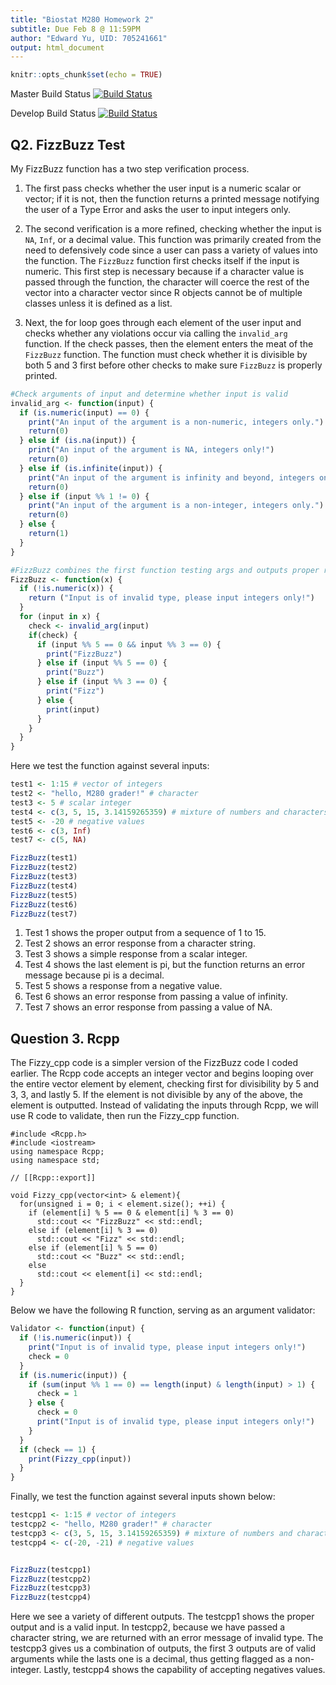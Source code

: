```yaml
---
title: "Biostat M280 Homework 2"
subtitle: Due Feb 8 @ 11:59PM
author: "Edward Yu, UID: 705241661"
output: html_document
---
```


```r
knitr::opts_chunk$set(echo = TRUE)
```

Master Build Status
[![Build Status](https://travis-ci.com/edwardmjyu/biostat-m280-2019-winter.svg?token=yQzFps26vPmcxdEGm582&branch=master)](https://travis-ci.com/edwardmjyu/biostat-m280-2019-winter)

Develop Build Status
[![Build Status](https://travis-ci.com/edwardmjyu/biostat-m280-2019-winter.svg?token=yQzFps26vPmcxdEGm582&branch=develop)](https://travis-ci.com/edwardmjyu/biostat-m280-2019-winter)
  
## Q2. FizzBuzz Test

My FizzBuzz function has a two step verification process. 

1. The first pass checks whether the user input is a numeric scalar or vector; if it is not, then the function returns a printed message notifying the user of a Type Error and asks the user to input integers only. 

2. The second verification is a more refined, checking whether the input is `NA`, `Inf`, or a decimal value. This function was primarily created from the need to defensively code since a user can pass a variety of values into the function. The `FizzBuzz` function first checks itself if the input is numeric. This first step is necessary because if a character value is passed through the function, the character will coerce the rest of the vector into a character vector since R objects cannot be of multiple classes unless it is defined as a list. 

3. Next, the for loop goes through each element of the user input and checks whether any violations occur via calling the `invalid_arg` function. If the check passes, then the element enters the meat of the `FizzBuzz` function. The function must check whether it is divisible by both 5 and 3 first before other checks to make sure `FizzBuzz` is properly printed. 

```r
#Check arguments of input and determine whether input is valid
invalid_arg <- function(input) {
  if (is.numeric(input) == 0) {
    print("An input of the argument is a non-numeric, integers only.")
    return(0)
  } else if (is.na(input)) {
    print("An input of the argument is NA, integers only!")
    return(0)
  } else if (is.infinite(input)) {
    print("An input of the argument is infinity and beyond, integers only.")
    return(0)
  } else if (input %% 1 != 0) {
    print("An input of the argument is a non-integer, integers only.")
    return(0)
  } else {
    return(1)
  }
}

#FizzBuzz combines the first function testing args and outputs proper response.
FizzBuzz <- function(x) {
  if (!is.numeric(x)) {
    return ("Input is of invalid type, please input integers only!")
  } 
  for (input in x) {
    check <- invalid_arg(input)
    if(check) {
      if (input %% 5 == 0 && input %% 3 == 0) {
        print("FizzBuzz")
      } else if (input %% 5 == 0) {
        print("Buzz")
      } else if (input %% 3 == 0) {
        print("Fizz") 
      } else {
        print(input)
      }
    }
  }
}
```

Here we test the function against several inputs:
```r
test1 <- 1:15 # vector of integers
test2 <- "hello, M280 grader!" # character
test3 <- 5 # scalar integer
test4 <- c(3, 5, 15, 3.14159265359) # mixture of numbers and characters
test5 <- -20 # negative values
test6 <- c(3, Inf)
test7 <- c(5, NA)

FizzBuzz(test1)
FizzBuzz(test2)
FizzBuzz(test3)
FizzBuzz(test4)
FizzBuzz(test5)
FizzBuzz(test6)
FizzBuzz(test7)
```

1. Test 1 shows the proper output from a sequence of 1 to 15. 
2. Test 2 shows an error response from a character string.
3. Test 3 shows a simple response from a scalar integer.
4. Test 4 shows the last element is pi, but the function returns an error message because pi is a decimal. 
5. Test 5 shows a response from a negative value.
6. Test 6 shows an error response from passing a value of infinity. 
7. Test 7 shows an error response from passing a value of NA.

## Question 3. Rcpp

The Fizzy_cpp code is a simpler version of the FizzBuzz code I coded earlier. The Rcpp code accepts an integer vector and begins looping over the entire vector element by element, checking first for divisibility by 5 and 3, 3, and lastly 5. If the element is not divisible by any of the above, the element is outputted. Instead of validating the inputs through Rcpp, we will use R code to validate, then run the Fizzy_cpp function. 

```Rcpp
#include <Rcpp.h>
#include <iostream>
using namespace Rcpp;
using namespace std;

// [[Rcpp::export]]

void Fizzy_cpp(vector<int> & element){
  for(unsigned i = 0; i < element.size(); ++i) {
    if (element[i] % 5 == 0 & element[i] % 3 == 0)
      std::cout << "FizzBuzz" << std::endl;
    else if (element[i] % 3 == 0) 
      std::cout << "Fizz" << std::endl;
    else if (element[i] % 5 == 0)
      std::cout << "Buzz" << std::endl;
    else 
      std::cout << element[i] << std::endl;
  }
}
```

Below we have the following R function, serving as an argument validator:

```r
Validator <- function(input) {
  if (!is.numeric(input)) {
    print("Input is of invalid type, please input integers only!")
    check = 0
  }
  if (is.numeric(input)) {
    if (sum(input %% 1 == 0) == length(input) & length(input) > 1) {
      check = 1
    } else {
      check = 0
      print("Input is of invalid type, please input integers only!")
    }
  }
  if (check == 1) {
    print(Fizzy_cpp(input))
  }
}
```

Finally, we test the function against several inputs shown below:
```r
testcpp1 <- 1:15 # vector of integers
testcpp2 <- "hello, M280 grader!" # character
testcpp3 <- c(3, 5, 15, 3.14159265359) # mixture of numbers and characters
testcpp4 <- c(-20, -21) # negative values


FizzBuzz(testcpp1)
FizzBuzz(testcpp2)
FizzBuzz(testcpp3)
FizzBuzz(testcpp4)
```

Here we see a variety of different outputs. The testcpp1 shows the proper output and is a valid input. In testcpp2, because we have passed a character string, we are returned with an error message of invalid type. The testcpp3 gives us a combination of outputs, the first 3 outputs are of valid arguments while the lasts one is a decimal, thus getting flagged as a non-integer. Lastly, testcpp4 shows the capability of accepting negatives values. 
